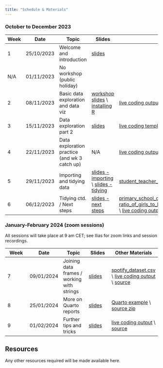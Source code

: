 ```yaml
---
title: "Schedule & Materials"
---
```

### October to December 2023

| Week | Date | Topic | Slides | Other Materials |
|------|------|------|------| ------|
| 1 | 25/10/2023 | Welcome and introduction |[slides](slides/d01_01_welcome.html){target="_blank"} |      |
| N/A | 01/11/2023 | No workshop (public holiday) |      |      |
| 2 | 08/11/2023 | Basic data exploration and data viz|[workshop slides](slides/d01_02_data_exploration_basics.html){target="_blank"} \\ [installing R](slides/d01_03_installing_R.html){target="_blank"}|[live coding output](code/week2_basic_data_exploration_live_coding.html){target="_blank"} \\ [source](https://github.com/ibsneuro/uoc_datasci/blob/main/code/week2_basic_data_exploration_live_coding.qmd){target="_blank"} |
| 3 | 15/11/2023 | Data exploration part 2 | [slides](slides/d01_04_data_exploration2.html){target="_blank"}| [live coding template](https://github.com/ibsneuro/uoc_datasci/blob/main/code/session3_live.qmd){target="_blank"} \\ [live coding output](code/session3_live_complete.html){target="_blank"} \\ [source](https://github.com/ibsneuro/uoc_datasci/blob/main/code/session3_live_complete.qmd){target="_blank"} |
| 4 | 22/11/2023 | Data exploration practice (and wk 3 catch up) | N/A | [live coding output](code/week4_live.qmd){target="_blank"} \\ [source](https://github.com/ibsneuro/uoc_datasci/blob/main/code/week4_live.qmd){target="_blank"} \\ [week 4 exercises](https://github.com/ibsneuro/uoc_datasci/blob/main/code/session4_himalayan_expeditions.qmd){target="_blank"} |
| 5 | 29/11/2023 | Importing and tidying data | [slides - importing](slides/d02_01_importing_data.html){target="_blank"} \\ [slides - tidying](slides/d02_02_tidying_data.html){target="_blank"} | [student_teacher_ratios.csv](https://github.com/ibsneuro/uoc_datasci/blob/main/data/student_teacher_ratios.csv){target="_blank"} \\ [live coding output](code/week5.qmd){target="_blank"} \\ [source](https://github.com/ibsneuro/uoc_datasci/blob/main/code/week5.qmd){target="_blank"} |
| 6 | 06/12/2023 | Tidying ctd. / Next steps | [slides - next steps](slides/d03_01_next_steps.html){target="_blank"}  | [primary_school_completion.csv](https://github.com/ibsneuro/uoc_datasci/blob/main/data/primary_school_completion.csv){target="_blank"} \\ [ratio_of_girls_to_boys_in_primary_and_secondary_education_perc.csv](https://github.com/ibsneuro/uoc_datasci/blob/main/data/ratio_of_girls_to_boys_in_primary_and_secondary_education_perc.csv) \\ [live coding output](code/week6.html){target="_blank"} \\ [source](https://github.com/ibsneuro/uoc_datasci/blob/main/code/week6.qmd){target="_blank"} |

### January-February 2024 (zoom sessions)

All sessions will take place at 9 am CET; see Ilias for zoom links and session recordings.

| Week | Date | Topic | Slides | Other Materials |
|------|------|------|------| ------|
| 7 | 09/01/2024 | Joining data frames / working with strings |[slides](slides/d04_01_strings_joins.html){target="_blank"} |[spotify_dataset.csv](https://github.com/ibsneuro/uoc_datasci/blob/main/data/spotify_dataset.csv){target="_blank"} \\ [live coding output](code/session7_live.html){target="_blank"} \\ [source](https://github.com/ibsneuro/uoc_datasci/blob/main/code/session7_live.qmd){target="_blank"}|
| 8 | 25/01/2024 | More on Quarto reports |[slides](slides/d05_01_quarto.html){target="_blank"}|[Quarto example](code/customising_quarto.html){target="_blank"} \\ [source zip](https://github.com/ibsneuro/uoc_datasci/blob/main/code/session8.zip){target="_blank"}|
| 9 | 01/02/2024 | Further tips and tricks |[slides](slides/d06_01_tips_tricks.html){target="_blank"}| [live coding output](code/session9.html){target="_blank"} \\ [source](https://github.com/ibsneuro/uoc_datasci/blob/main/code/session9.qmd){target="_blank"}|


## Resources

Any other resources required will be made available here.

